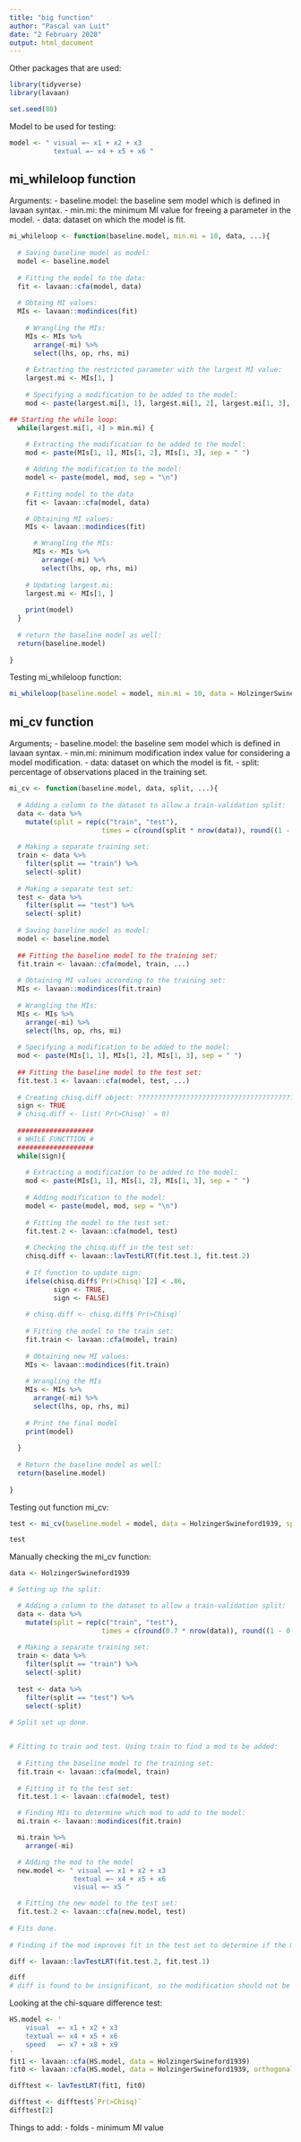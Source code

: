 ```yaml
---
title: "big function"
author: "Pascal van Luit"
date: "2 February 2020"
output: html_document
---
```


Other packages that are used:

```r
library(tidyverse)
library(lavaan)

set.seed(88)
```

Model to be used for testing:
```r
model <- " visual =~ x1 + x2 + x3
           textual =~ x4 + x5 + x6 "
```


## mi_whileloop function
Arguments:
- baseline.model: the baseline sem model which is defined in lavaan syntax.
- min.mi: the minimum MI value for freeing a parameter in the model.
- data: dataset on which the model is fit.

```r
mi_whileloop <- function(baseline.model, min.mi = 10, data, ...){
  
  # Saving baseline model as model:
  model <- baseline.model
  
  # Fitting the model to the data:
  fit <- lavaan::cfa(model, data)
  
  # Obtaing MI values:
  MIs <- lavaan::modindices(fit)
  
    # Wrangling the MIs:
    MIs <- MIs %>%
      arrange(-mi) %>% 
      select(lhs, op, rhs, mi)
    
    # Extracting the restricted parameter with the largest MI value:
    largest.mi <- MIs[1, ]
    
    # Specifying a modification to be added to the model:
    mod <- paste(largest.mi[1, 1], largest.mi[1, 2], largest.mi[1, 3], sep = " ")

## Starting the while loop:  
  while(largest.mi[1, 4] > min.mi) {
    
    # Extracting the modification to be added to the model:
    mod <- paste(MIs[1, 1], MIs[1, 2], MIs[1, 3], sep = " ")

    # Adding the modification to the model:
    model <- paste(model, mod, sep = "\n")
    
    # Fitting model to the data
    fit <- lavaan::cfa(model, data)

    # Obtaining MI values:
    MIs <- lavaan::modindices(fit)

      # Wrangling the MIs:
      MIs <- MIs %>%
        arrange(-mi) %>%
        select(lhs, op, rhs, mi)
  
    # Updating largest.mi:
    largest.mi <- MIs[1, ]
    
    print(model)
  }
 
  # return the baseline model as well:
  return(baseline.model)  
       
}
```


Testing mi_whileloop function:
```r
mi_whileloop(baseline.model = model, min.mi = 10, data = HolzingerSwineford1939)


```


################################################################################
################################################################################
################################################################################
################################################################################
################################################################################


## mi_cv function
Arguments;
- baseline.model: the baseline sem model which is defined in lavaan syntax.
- min.mi: minimum modification index value for considering a model modification.
- data: dataset on which the model is fit.
- split: percentage of observations placed in the training set.

```r
mi_cv <- function(baseline.model, data, split, ...){
  
  # Adding a column to the dataset to allow a train-validation split:
  data <- data %>% 
    mutate(split = rep(c("train", "test"),
                       times = c(round(split * nrow(data)), round((1 - split) * nrow(data)))))
  
  # Making a separate training set:
  train <- data %>%
    filter(split == "train") %>% 
    select(-split)
  
  # Making a separate test set:
  test <- data %>%
    filter(split == "test") %>% 
    select(-split)
  
  # Saving baseline model as model:
  model <- baseline.model
  
  ## Fitting the baseline model to the training set:
  fit.train <- lavaan::cfa(model, train, ...)
  
  # Obtaining MI values according to the training set:
  MIs <- lavaan::modindices(fit.train)
  
  # Wrangling the MIs:
  MIs <- MIs %>%
    arrange(-mi) %>% 
    select(lhs, op, rhs, mi)
  
  # Specifying a modification to be added to the model:
  mod <- paste(MIs[1, 1], MIs[1, 2], MIs[1, 3], sep = " ")
  
  ## Fitting the baseline model to the test set:
  fit.test.1 <- lavaan::cfa(model, test, ...)
  
  # Creating chisq.diff object: ???????????????????????????????????????????
  sign <- TRUE
  # chisq.diff <- list(`Pr(>Chisq)` = 0)
  
  ###################
  # WHILE FUNCTTION #
  ###################
  while(sign){
    
    # Extracting a modification to be added to the model:
    mod <- paste(MIs[1, 1], MIs[1, 2], MIs[1, 3], sep = " ")
    
    # Adding modification to the model:
    model <- paste(model, mod, sep = "\n")
    
    # Fitting the model to the test set:
    fit.test.2 <- lavaan::cfa(model, test)
    
    # Checking the chisq.diff in the test set:
    chisq.diff <- lavaan::lavTestLRT(fit.test.1, fit.test.2)
    
    # If function to update sign:
    ifelse(chisq.diff$`Pr(>Chisq)`[2] < .86,
           sign <- TRUE,
           sign <- FALSE)
    
    # chisq.diff <- chisq.diff$`Pr(>Chisq)`
    
    # Fitting the model to the train set:
    fit.train <- lavaan::cfa(model, train)
    
    # Obtaining new MI values:
    MIs <- lavaan::modindices(fit.train)
    
    # Wrangling the MIs
    MIs <- MIs %>%
      arrange(-mi) %>% 
      select(lhs, op, rhs, mi)
    
    # Print the final model
    print(model)
    
  }
  
  # Return the baseline model as well:
  return(baseline.model)
  
}
```


Testing out function mi_cv:
```r
test <- mi_cv(baseline.model = model, data = HolzingerSwineford1939, split = 0.7)

test
```

Manually checking the mi_cv function:
```r
data <- HolzingerSwineford1939

# Setting up the split:

  # Adding a column to the dataset to allow a train-validation split:
  data <- data %>% 
    mutate(split = rep(c("train", "test"),
                       times = c(round(0.7 * nrow(data)), round((1 - 0.7) * nrow(data)))))
  
  # Making a separate training set:
  train <- data %>%
    filter(split == "train") %>% 
    select(-split)
  
  test <- data %>%
    filter(split == "test") %>% 
    select(-split)
  
# Split set up done.


# Fitting to train and test. Using train to find a mod to be added:
  
  # Fitting the baseline model to the training set:
  fit.train <- lavaan::cfa(model, train)
  
  # Fitting it to the test set:
  fit.test.1 <- lavaan::cfa(model, test)

  # Finding MIs to determine which mod to add to the model:
  mi.train <- lavaan::modindices(fit.train)

  mi.train %>% 
    arrange(-mi)

  # Adding the mod to the model
  new.model <- " visual =~ x1 + x2 + x3
                textual =~ x4 + x5 + x6 
                visual =~ x5 "

  # Fitting the new model to the test set:
  fit.test.2 <- lavaan::cfa(new.model, test)
  
# Fits done.
  
# Finding if the mod improves fit in the test set to determine if the mod should be accepted or not:

diff <- lavaan::lavTestLRT(fit.test.2, fit.test.1)

diff
# diff is found to be insignificant, so the modification should not be added. The chisq stat stays almost the same...
```


Looking at the chi-square difference test:
```r
HS.model <- '
    visual  =~ x1 + x2 + x3
    textual =~ x4 + x5 + x6
    speed   =~ x7 + x8 + x9
'
fit1 <- lavaan::cfa(HS.model, data = HolzingerSwineford1939)
fit0 <- lavaan::cfa(HS.model, data = HolzingerSwineford1939, orthogonal = TRUE)

difftest <- lavTestLRT(fit1, fit0)

difftest <- difftest$`Pr(>Chisq)`
difftest[2]
```



Things to add:
  - folds
  - minimum MI value
